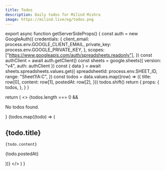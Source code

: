 ```yaml
---
title: Todos
description: Daily todos for Milind Mishra
image: https://milind.live/og/todos.png
---
```



export async function getServerSideProps() {
  const auth = new GoogleAuth({
    credentials: {
      client_email: process.env.GOOGLE_CLIENT_EMAIL,
      private_key: process.env.GOOGLE_PRIVATE_KEY,
    },
    scopes: ["https://www.googleapis.com/auth/spreadsheets.readonly"],
  })
  const authClient = await auth.getClient()
  const sheets = google.sheets({ version: "v4", auth: authClient })
  const { data } = await sheets.spreadsheets.values.get({
    spreadsheetId: process.env.SHEET_ID,
    range: "Sheet1!A:C",
  })
  const todos = data.values.map((row) => ({
    title: row[0],
    content: row[1],
    postedAt: row[2],
  }))
  todos.shift()
  return {
    props: {
      todos,
    },
  }
}

  return (
    <>
      {todos.length === 0 && <p>No todos found.</p>}
      {todos.map((todo) => (
        <div key={todo.title}>
          <h2>{todo.title}</h2>
          <code>{todo.content}</code>
          <p>{todo.postedAt}</p>
        </div>
      ))}
    </>
  )
}
